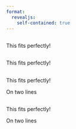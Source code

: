```yaml
---
format:
  revealjs:
    self-contained: true
---
```


##

::: r-fit-text
This fits perfectly!
:::

## {.center}

::: r-fit-text
This fits perfectly!
:::

##

::: r-fit-text
This fits perfectly!

On two lines
:::

##

::: r-fit-text
This fits perfectly!
:::

::: r-fit-text
On two lines
:::
